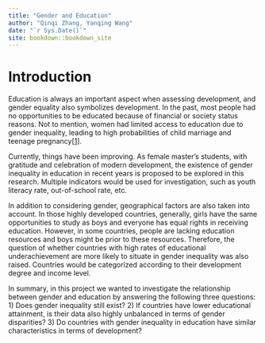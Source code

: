 ```yaml
--- 
title: "Gender and Education"
author: "Qinqi Zhang, Yanqing Wang"
date: "`r Sys.Date()`"
site: bookdown::bookdown_site
---
```


# Introduction

Education is always an important aspect when assessing development, and gender equality also symbolizes development. In the past, most people had no opportunities to be educated because of financial or society status reasons. Not to mention, women had limited access to education due to gender inequality, leading to high probabilities of child marriage and teenage pregnancy[[1](https://www.worldvision.ca/stories/education/why-is-education-important#Why-is-education-important)]. 

Currently, things have been improving. As female master's students, with gratitude and celebration of modern development, the existence of gender inequality in education in recent years is proposed to be explored in this research. Multiple indicators would be used for investigation, such as youth literacy rate, out-of-school rate, etc.

In addition to considering gender, geographical factors are also taken into account. In those highly developed countries, generally, girls have the same opportunities to study as boys and everyone has equal rights in receiving education. However, in some countries, people are lacking education resources and boys might be prior to these resources. Therefore, the question of whether countries with high rates of educational underachievement are more likely to situate in gender inequality was also raised. Countries would be categorized according to their development degree and income level.

In summary, in this project we wanted to investigate the relationship between gender and education by answering the following three questions: 1) Does gender inequality still exist? 2) If countries have lower educational attainment, is their data also highly unbalanced in terms of gender disparities? 3) Do countries with gender inequality in education have similar characteristics in terms of development?
